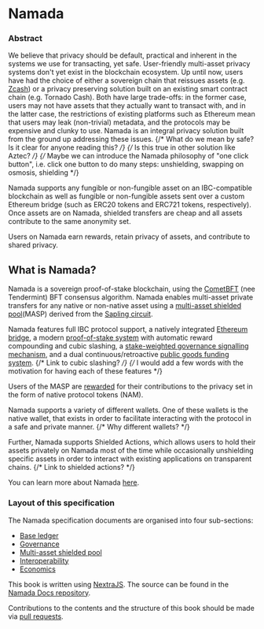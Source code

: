 
# Namada

<SpecsAscii/>

### Abstract

We believe that privacy should be default, practical and inherent in the systems we use for transacting, yet safe. User-friendly multi-asset privacy systems don't yet exist in the blockchain ecosystem.
Up until now, users have had the choice of either a sovereign chain that reissues assets (e.g. [Zcash](https://z.cash/))
or a privacy preserving solution built on an existing smart contract chain (e.g. Tornado Cash). Both have large trade-offs: in the former case, users may not have assets that they actually want to transact with, and in the latter case, the restrictions of existing platforms such as Ethereum mean that users may leak (non-trivial) metadata, and the protocols may be expensive and clunky to use. Namada is an integral privacy solution built from the ground up addressing these issues.
{/* What do we mean by safe? Is it clear for anyone reading this? */}
{/* Is this true in other solution like Aztec? */}
{/* Maybe we can introduce the Namada philosophy of "one click button", i.e. click one button to do many steps: unshielding, swapping on osmosis, shielding */}

Namada supports any fungible or non-fungible asset on an IBC-compatible blockchain
as well as fungible or non-fungible assets sent over a custom Ethereum bridge (such as ERC20 tokens and ERC721 tokens, respectively). Once assets are on Namada, shielded transfers are cheap and all assets contribute to the same anonymity set.

Users on Namada earn rewards, retain privacy of assets, and contribute to shared privacy.

## What is Namada?

Namada is a sovereign proof-of-stake blockchain, using the [CometBFT](https://cometbft.com/) (nee Tendermint) BFT consensus algorithm. Namada enables multi-asset private transfers for any native or non-native asset using a [multi-asset shielded pool](https://research.metastate.dev/multi-asset_shielded_pool/)(MASP) derived from the [Sapling circuit](https://z.cash/upgrade/sapling/).

Namada features full IBC protocol support, a natively integrated [Ethereum bridge](./interoperability.mdx), a modern [proof-of-stake system](./economics/proof-of-stake.mdx) with automatic reward compounding and cubic slashing, a [stake-weighted governance signalling mechanism](./governance.mdx), and a dual continuous/retroactive [public goods funding system](./economics/public-goods-funding.mdx).
{/* Link to cubic slashing? */}
{/* I would add a few words with the motivation for having each of these features */}

Users of the MASP are [rewarded](./economics/shielded-pool-incentives.mdx) for their contributions to the privacy set in the form of native protocol tokens (NAM). 

Namada supports a variety of different wallets. One of these wallets is the native wallet, that exists in order to facilitate interacting with the protocol in a safe and private manner. 
{/* Why different wallets? */}

Further, Namada supports Shielded Actions, which allows users to hold their assets privately on Namada most of the time while occasionally unshielding specific assets in order to interact with existing applications on transparent chains.
{/* Link to shielded actions? */}

You can learn more about Namada [here](https://blog.namada.net/introducing-namada-interchain-asset-agnostic-privacy/).

### Layout of this specification

The Namada specification documents are organised into four sub-sections:

- [Base ledger](./base-ledger.md)
- [Governance](./governance.md)
- [Multi-asset shielded pool](./masp.md)
- [Interoperability](./interoperability.md)
- [Economics](./economics.md)

This book is written using [NextraJS](https://nextra.site/). The source can be found in the [Namada Docs repository](https://github.com/anoma/namada-docs/tree/main/packages/specs).

Contributions to the contents and the structure of this book should be made via [pull requests](https://github.com/anoma/namada-docs/pulls).
